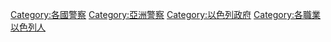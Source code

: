 {{Commonscat|Police of Israel}}

[[Category:各國警察|Category:各國警察]]
[[Category:亞洲警察|Category:亞洲警察]]
[[Category:以色列政府|Category:以色列政府]]
[[Category:各職業以色列人‎|Category:各職業以色列人‎]]